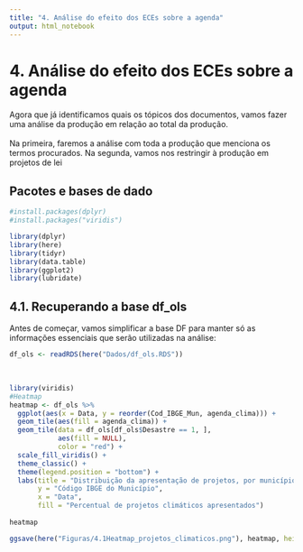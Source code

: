 ```yaml
---
title: "4. Análise do efeito dos ECEs sobre a agenda"
output: html_notebook
---
```


# 4. Análise do efeito dos ECEs sobre a agenda

Agora que já identificamos quais os tópicos dos documentos, vamos fazer uma análise da produção em relação ao total da produção.\
\
Na primeira, faremos a análise com toda a produção que menciona os termos procurados. Na segunda, vamos nos restringir à produção em projetos de lei

## Pacotes e bases de dado

```r
#install.packages(dplyr)
#install.packages("viridis")
```

```r
library(dplyr)
library(here)
library(tidyr)
library(data.table)
library(ggplot2)
library(lubridate)
```

## 4.1. Recuperando a base df_ols

Antes de começar, vamos simplificar a base DF para manter só as informações essenciais que serão utilizadas na análise:

```r
df_ols <- readRDS(here("Dados/df_ols.RDS"))

```

\

```r
library(viridis)
#Heatmap
heatmap <- df_ols %>% 
  ggplot(aes(x = Data, y = reorder(Cod_IBGE_Mun, agenda_clima))) +
  geom_tile(aes(fill = agenda_clima)) +   
  geom_tile(data = df_ols[df_ols$Desastre == 1, ], 
            aes(fill = NULL), 
            color = "red") +  
  scale_fill_viridis() +
  theme_classic() +
  theme(legend.position = "bottom") +
  labs(title = "Distribuição da apresentação de projetos, por município e data",
       y = "Código IBGE do Município", 
       x = "Data", 
       fill = "Percentual de projetos climáticos apresentados")
  
heatmap

ggsave(here("Figuras/4.1Heatmap_projetos_climaticos.png"), heatmap, height = 25, width = 10)
```

